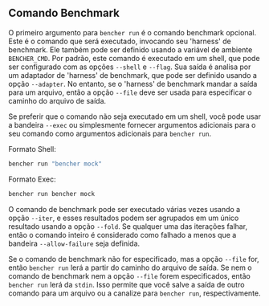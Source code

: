 ## Comando Benchmark

O primeiro argumento para `bencher run` é o comando benchmark opcional.
Este é o comando que será executado, invocando seu 'harness' de benchmark.
Ele também pode ser definido usando a variável de ambiente `BENCHER_CMD`.
Por padrão, este comando é executado em um shell, que pode ser configurado com as opções `--shell` e `--flag`.
Sua saída é analisa por um adaptador de 'harness' de benchmark, que pode ser definido usando a opção `--adapter`.
No entanto, se o 'harness' de benchmark mandar a saída para um arquivo, então a opção `--file` deve ser usada para especificar o caminho do arquivo de saída.

Se preferir que o comando não seja executado em um shell, você pode usar a bandeira `--exec` ou simplesmente fornecer argumentos adicionais para o seu comando como argumentos adicionais para `bencher run`.

Formato Shell:
```bash
bencher run "bencher mock"
```

Formato Exec:
```bash
bencher run bencher mock
```

O comando de benchmark pode ser executado várias vezes usando a opção `--iter`,
e esses resultados podem ser agrupados em um único resultado usando a opção `--fold`.
Se qualquer uma das iterações falhar, então o comando inteiro é considerado como falhado a menos que a bandeira `--allow-failure` seja definida.

Se o comando de benchmark não for especificado, mas a opção `--file` for, então `bencher run` lerá a partir do caminho do arquivo de saída.
Se nem o comando de benchmark nem a opção `--file` forem especificados, então `bencher run` lerá da `stdin`.
Isso permite que você salve a saída de outro comando para um arquivo ou a canalize para `bencher run`, respectivamente.